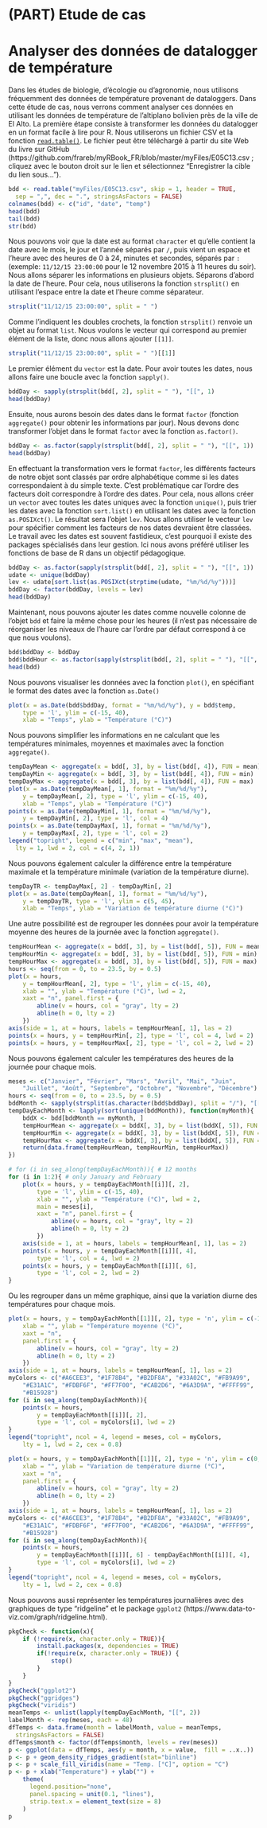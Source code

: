 # (PART) Etude de cas {-}

# Analyser des données de datalogger de température {#studyCase001}

Dans les études de biologie, d'écologie ou d'agronomie, nous utilisons fréquemment des données de température provenant de dataloggers. Dans cette étude de cas, nous verrons comment analyser ces données en utilisant les données de température de l'altiplano bolivien près de la ville de El Alto. La première étape consiste à transformer les données du datalogger en un format facile à lire pour R. Nous utiliserons un fichier CSV et la fonction [`read.table()`](#import). Le fichier peut être téléchargé à partir du site Web du livre sur GitHub (https://github.com/frareb/myRBook_FR/blob/master/myFiles/E05C13.csv ; cliquez avec le bouton droit sur le lien et sélectionnez "Enregistrer la cible du lien sous...").

```r
bdd <- read.table("myFiles/E05C13.csv", skip = 1, header = TRUE, 
  sep = ",", dec = ".", stringsAsFactors = FALSE)
colnames(bdd) <- c("id", "date", "temp")
head(bdd)
tail(bdd)
str(bdd)
```

Nous pouvons voir que la date est au format `character` et qu'elle contient la date avec le mois, le jour et l'année séparés par `/`, puis vient un espace et l'heure avec des heures de 0 à 24, minutes et secondes, séparés par `:` (exemple: `11/12/15 23:00:00` pour le 12 novembre 2015 à 11 heures du soir). Nous allons séparer les informations en plusieurs objets. Séparons d'abord la date de l'heure. Pour cela, nous utiliserons la fonction `strsplit()` en utilisant l’espace entre la date et l’heure comme séparateur.

```r
strsplit("11/12/15 23:00:00", split = " ")
```

Comme l'indiquent les doubles crochets, la fonction `strsplit()` renvoie un objet au format `list`. Nous voulons le vecteur qui correspond au premier élément de la liste, donc nous allons ajouter `[[1]]`.

```r
strsplit("11/12/15 23:00:00", split = " ")[[1]]
```

Le premier élément du `vector` est la date. Pour avoir toutes les dates, nous allons faire une boucle avec la fonction `sapply()`.

```r
bddDay <- sapply(strsplit(bdd[, 2], split = " "), "[[", 1)
head(bddDay)
```

Ensuite, nous aurons besoin des dates dans le format `factor` (fonction `aggregate()` pour obtenir les informations par jour). Nous devons donc transformer l'objet dans le format `factor` avec la fonction `as.factor()`.

```r
bddDay <- as.factor(sapply(strsplit(bdd[, 2], split = " "), "[[", 1))
head(bddDay)
```

En effectuant la transformation vers le format `factor`, les différents facteurs de notre objet sont classés par ordre alphabétique comme si les dates correspondaient à du simple texte. C'est problématique car l'ordre des facteurs doit correspondre à l'ordre des dates. Pour cela, nous allons créer un `vector` avec toutes les dates uniques avec la fonction `unique()`, puis trier les dates avec la fonction `sort.list()` en utilisant les dates avec la fonction `as.POSIXct()`. Le résultat sera l'objet `lev`. Nous allons utiliser le vecteur `lev` pour spécifier comment les facteurs de nos dates devraient être classées. Le travail avec les dates est souvent fastidieux, c'est pourquoi il existe des packages spécialisés dans leur gestion. Ici nous avons préféré utiliser les fonctions de base de R dans un objectif pédagogique.

```r
bddDay <- as.factor(sapply(strsplit(bdd[, 2], split = " "), "[[", 1))
udate <- unique(bddDay)
lev <- udate[sort.list(as.POSIXct(strptime(udate, "%m/%d/%y")))]
bddDay <- factor(bddDay, levels = lev)
head(bddDay)
```

Maintenant, nous pouvons ajouter les dates comme nouvelle colonne de l'objet `bdd` et faire la même chose pour les heures (il n'est pas nécessaire de réorganiser les niveaux de l'haure car l'ordre par défaut correspond à ce que nous voulons).

```r
bdd$bddDay <- bddDay
bdd$bddHour <- as.factor(sapply(strsplit(bdd[, 2], split = " "), "[[", 2))
head(bdd)
```

Nous pouvons visualiser les données avec la fonction `plot()`, en spécifiant le format des dates avec la fonction `as.Date()`

```r
plot(x = as.Date(bdd$bddDay, format = "%m/%d/%y"), y = bdd$temp, 
	type = 'l', ylim = c(-15, 40), 
	xlab = "Temps", ylab = "Température (°C)")
```

Nous pouvons simplifier les informations en ne calculant que les températures minimales, moyennes et maximales avec la fonction `aggregate()`. 

```r
tempDayMean <- aggregate(x = bdd[, 3], by = list(bdd[, 4]), FUN = mean)
tempDayMin <- aggregate(x = bdd[, 3], by = list(bdd[, 4]), FUN = min)
tempDayMax <- aggregate(x = bdd[, 3], by = list(bdd[, 4]), FUN = max)
plot(x = as.Date(tempDayMean[, 1], format = "%m/%d/%y"), 
	y = tempDayMean[, 2], type = 'l', ylim = c(-15, 40), 
	xlab = "Temps", ylab = "Température (°C)")
points(x = as.Date(tempDayMin[, 1], format = "%m/%d/%y"), 
	y = tempDayMin[, 2], type = 'l', col = 4)
points(x = as.Date(tempDayMax[, 1], format = "%m/%d/%y"), 
	y = tempDayMax[, 2], type = 'l', col = 2)
legend("topright", legend = c("min", "max", "mean"), 
  lty = 1, lwd = 2, col = c(4, 2, 1))
```

Nous pouvons également calculer la différence entre la température maximale et la température minimale (variation de la température diurne).

```r
tempDayTR <- tempDayMax[, 2] - tempDayMin[, 2]
plot(x = as.Date(tempDayMean[, 1], format = "%m/%d/%y"), 
	y = tempDayTR, type = 'l', ylim = c(5, 45), 
	xlab = "Temps", ylab = "Variation de température diurne (°C)")
```

Une autre possibilité est de regrouper les données pour avoir la température moyenne des heures de la journée avec la fonction `aggregate()`.

```r
tempHourMean <- aggregate(x = bdd[, 3], by = list(bdd[, 5]), FUN = mean)
tempHourMin <- aggregate(x = bdd[, 3], by = list(bdd[, 5]), FUN = min)
tempHourMax <- aggregate(x = bdd[, 3], by = list(bdd[, 5]), FUN = max)
hours <- seq(from = 0, to = 23.5, by = 0.5)
plot(x = hours, 
	y = tempHourMean[, 2], type = 'l', ylim = c(-15, 40), 
	xlab = "", ylab = "Température (°C)", lwd = 2, 
	xaxt = "n", panel.first = {
		abline(v = hours, col = "gray", lty = 2)
		abline(h = 0, lty = 2)	
	})
axis(side = 1, at = hours, labels = tempHourMean[, 1], las = 2)
points(x = hours, y = tempHourMin[, 2], type = 'l', col = 4, lwd = 2)
points(x = hours, y = tempHourMax[, 2], type = 'l', col = 2, lwd = 2)
```

Nous pouvons également calculer les températures des heures de la journée pour chaque mois.

```r
meses <- c("Janvier", "Février", "Mars", "Avril", "Mai", "Juin", 
	"Juillet", "Août", "Septembre", "Octobre", "Novembre", "Décembre")
hours <- seq(from = 0, to = 23.5, by = 0.5)
bddMonth <- sapply(strsplit(as.character(bdd$bddDay), split = "/"), "[[", 1)
tempDayEachMonth <- lapply(sort(unique(bddMonth)), function(myMonth){
	bddX <- bdd[bddMonth == myMonth, ]
	tempHourMean <- aggregate(x = bddX[, 3], by = list(bddX[, 5]), FUN = mean)
	tempHourMin <- aggregate(x = bddX[, 3], by = list(bddX[, 5]), FUN = min)
	tempHourMax <- aggregate(x = bddX[, 3], by = list(bddX[, 5]), FUN = max)
	return(data.frame(tempHourMean, tempHourMin, tempHourMax))
})

# for (i in seq_along(tempDayEachMonth)){ # 12 months
for (i in 1:2){ # only January and February
	plot(x = hours, y = tempDayEachMonth[[i]][, 2], 
		type = 'l', ylim = c(-15, 40), 
		xlab = "", ylab = "Température (°C)", lwd = 2, 
		main = meses[i],
		xaxt = "n", panel.first = {
			abline(v = hours, col = "gray", lty = 2)
			abline(h = 0, lty = 2)	
		})
	axis(side = 1, at = hours, labels = tempHourMean[, 1], las = 2)
	points(x = hours, y = tempDayEachMonth[[i]][, 4], 
		type = 'l', col = 4, lwd = 2)
	points(x = hours, y = tempDayEachMonth[[i]][, 6], 
		type = 'l', col = 2, lwd = 2)
}
```

Ou les regrouper dans un même graphique, ainsi que la variation diurne des températures pour chaque mois.

```r
plot(x = hours, y = tempDayEachMonth[[1]][, 2], type = 'n', ylim = c(-10, 35),
	xlab = "", ylab = "Température moyenne (°C)",
	xaxt = "n", 
	panel.first = {
		abline(v = hours, col = "gray", lty = 2)
		abline(h = 0, lty = 2)	
	})
axis(side = 1, at = hours, labels = tempHourMean[, 1], las = 2)
myColors <- c("#A6CEE3", "#1F78B4", "#B2DF8A", "#33A02C", "#FB9A99", 
	"#E31A1C", "#FDBF6F", "#FF7F00", "#CAB2D6", "#6A3D9A", "#FFFF99", 
	"#B15928")
for (i in seq_along(tempDayEachMonth)){
	points(x = hours, 
		y = tempDayEachMonth[[i]][, 2], 
		type = 'l', col = myColors[i], lwd = 2)
}
legend("topright", ncol = 4, legend = meses, col = myColors, 
	lty = 1, lwd = 2, cex = 0.8)

plot(x = hours, y = tempDayEachMonth[[1]][, 2], type = 'n', ylim = c(0, 30),
	xlab = "", ylab = "Variation de température diurne (°C)",
	xaxt = "n", 
	panel.first = {
		abline(v = hours, col = "gray", lty = 2)
		abline(h = 0, lty = 2)	
	})
axis(side = 1, at = hours, labels = tempHourMean[, 1], las = 2)
myColors <- c("#A6CEE3", "#1F78B4", "#B2DF8A", "#33A02C", "#FB9A99", 
	"#E31A1C", "#FDBF6F", "#FF7F00", "#CAB2D6", "#6A3D9A", "#FFFF99", 
	"#B15928")
for (i in seq_along(tempDayEachMonth)){
	points(x = hours, 
		y = tempDayEachMonth[[i]][, 6] - tempDayEachMonth[[i]][, 4], 
		type = 'l', col = myColors[i], lwd = 2)
}
legend("topright", ncol = 4, legend = meses, col = myColors, 
	lty = 1, lwd = 2, cex = 0.8)
```

Nous pouvons aussi représenter les températures journalières avec des graphiques de type "ridgeline" et le package `ggplot2` (https://www.data-to-viz.com/graph/ridgeline.html).

```r
pkgCheck <- function(x){ 
	if (!require(x, character.only = TRUE)){
		install.packages(x, dependencies = TRUE)
		if(!require(x, character.only = TRUE)) {
			stop()
		}
	}
}
pkgCheck("ggplot2")
pkgCheck("ggridges")
pkgCheck("viridis")
meanTemps <- unlist(lapply(tempDayEachMonth, "[[", 2))
labelMonth <- rep(meses, each = 48)
dfTemps <- data.frame(month = labelMonth, value = meanTemps, 
  stringsAsFactors = FALSE)
dfTemps$month <- factor(dfTemps$month, levels = rev(meses))
p <- ggplot(data = dfTemps, aes(y = month, x = value,  fill = ..x..))
p <- p + geom_density_ridges_gradient(stat="binline")
p <- p + scale_fill_viridis(name = "Temp. [°C]", option = "C")
p <- p + xlab("Temperature") + ylab("") +
    theme(
      legend.position="none",
      panel.spacing = unit(0.1, "lines"),
      strip.text.x = element_text(size = 8)
    ) 
p
```

